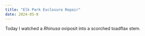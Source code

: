 ```yaml
---
title: "Elk Park Exclosure Repair"
date: 2024-05-8
---
```

Today I watched a *Rhinusa* oviposit into a scorched toadflax stem.
